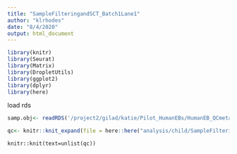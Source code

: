 ```yaml
---
title: "SampleFilteringandSCT_Batch1Lane1"
author: "klrhodes"
date: "8/4/2020"
output: html_document
---
```


```r
library(knitr)
library(Seurat)
library(Matrix)
library(DropletUtils)
library(ggplot2)
library(dplyr)
library(here)
```

load rds
```r
samp.obj<- readRDS('/project2/gilad/katie/Pilot_HumanEBs/HumanEB_QCmetadata/Batch1_Lane1_seurat_NoNorm_QCMetaAdded.rds')
```

```r
qc<- knitr::knit_expand(file = here::here("analysis/child/SampleFilteringAndSCT.Rmd"))
```


`knitr::knit(text=unlist(qc))`

